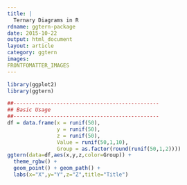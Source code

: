 ```yaml
---
title: |
  Ternary Diagrams in R
rdname: ggtern-package
date: 2015-10-22
output: html_document
layout: article
category: ggtern
images:
FRONTFOMATTER_IMAGES
---
```


```r
library(ggplot2)
library(ggtern)
```

```r
##-----------------------------------------------
## Basic Usage
##-----------------------------------------------
df = data.frame(x = runif(50),
                y = runif(50),
                z = runif(50),
                Value = runif(50,1,10),
                Group = as.factor(round(runif(50,1,2))))
ggtern(data=df,aes(x,y,z,color=Group)) +
  theme_rgbw() +
  geom_point() + geom_path() +
  labs(x="X",y="Y",z="Z",title="Title")



```
